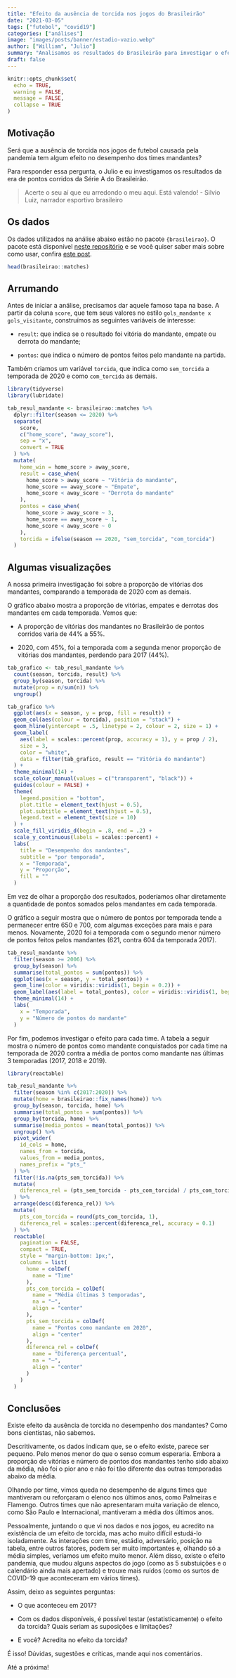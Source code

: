 ```yaml
---
title: "Efeito da ausência de torcida nos jogos do Brasileirão"
date: "2021-03-05"
tags: ["futebol", "covid19"]
categories: ["análises"]
image: "images/posts/banner/estadio-vazio.webp"
author: ["William", "Julio"]
summary: "Analisamos os resultados do Brasileirão para investigar o efeito da ausência de torcida na última edição do campeonato."
draft: false
---
```


```r
knitr::opts_chunk$set(
  echo = TRUE,
  warning = FALSE, 
  message = FALSE, 
  collapse = TRUE
)
```

## Motivação

Será que a ausência de torcida nos jogos de futebol causada pela pandemia tem algum efeito no desempenho dos times mandantes?

Para responder essa pergunta, o Julio e eu investigamos os resultados da era de pontos corridos da Série A do Brasileirão.

> Acerte o seu aí que eu arredondo o meu aqui. Está valendo! - Silvio Luiz, narrador esportivo brasileiro

## Os dados

Os dados utilizados na análise abaixo estão no pacote `{brasileirao}`. O pacote está disponível [neste repositório](https://github.com/williamorim/brasileirao) e se você quiser saber mais sobre como usar, confira [este post](https://blog.curso-r.com/posts/2021-03-02-brasileirao/).

```r
head(brasileirao::matches)
```

## Arrumando

Antes de iniciar a análise, precisamos dar aquele famoso tapa na base. A partir da coluna `score`, que tem seus valores no estilo `gols_mandante x gols_visitante`, construímos as seguintes variáveis de interesse: 

- `result`: que indica se o resultado foi vitória do mandante, empate ou derrota do mandante;

- `pontos`: que indica o número de pontos feitos pelo mandante na partida.

Também criamos um variável `torcida`, que indica como `sem_torcida` a temporada de 2020 e como `com_torcida` as demais.

```r
library(tidyverse)
library(lubridate)

tab_resul_mandante <- brasileirao::matches %>% 
  dplyr::filter(season <= 2020) %>% 
  separate(
    score, 
    c("home_score", "away_score"), 
    sep = "x", 
    convert = TRUE
  ) %>% 
  mutate(
    home_win = home_score > away_score,
    result = case_when(
      home_score > away_score ~ "Vitória do mandante",
      home_score == away_score ~ "Empate",
      home_score < away_score ~ "Derrota do mandante"
    ),
    pontos = case_when(
      home_score > away_score ~ 3,
      home_score == away_score ~ 1,
      home_score < away_score ~ 0
    ),
    torcida = ifelse(season == 2020, "sem_torcida", "com_torcida")
  ) 

```

## Algumas visualizações

A nossa primeira investigação foi sobre a proporção de vitórias dos mandantes, comparando a temporada de 2020 com as demais.

O gráfico abaixo mostra a proporção de vitórias, empates e derrotas dos mandantes em cada temporada. Vemos que:

- A proporção de vitórias dos mandantes no Brasileirão de pontos corridos varia de 44% a 55%.

- 2020, com 45%, foi a temporada com a segunda menor proporção de vitórias dos mandantes, perdendo para 2017 (44%).

```r
tab_grafico <- tab_resul_mandante %>% 
  count(season, torcida, result) %>% 
  group_by(season, torcida) %>% 
  mutate(prop = n/sum(n)) %>% 
  ungroup() 

tab_grafico %>% 
  ggplot(aes(x = season, y = prop, fill = result)) +
  geom_col(aes(colour = torcida), position = "stack") +
  geom_hline(yintercept = .5, linetype = 2, colour = 2, size = 1) +
  geom_label(
    aes(label = scales::percent(prop, accuracy = 1), y = prop / 2),
    size = 3,
    color = "white",
    data = filter(tab_grafico, result == "Vitória do mandante")
  ) +
  theme_minimal(14) +
  scale_colour_manual(values = c("transparent", "black")) +
  guides(colour = FALSE) +
  theme(
    legend.position = "bottom",
    plot.title = element_text(hjust = 0.5),
    plot.subtitle = element_text(hjust = 0.5),
    legend.text = element_text(size = 10)
  ) +
  scale_fill_viridis_d(begin = .8, end = .2) +
  scale_y_continuous(labels = scales::percent) +
  labs(
    title = "Desempenho dos mandantes",
    subtitle = "por temporada",
    x = "Temporada",
    y = "Proporção",
    fill = ""
  )
```

Em vez de olhar a proporção dos resultados, poderíamos olhar diretamente a quantidade de pontos somados pelos mandantes em cada temporada.

O gráfico a seguir mostra que o número de pontos por temporada tende a permanecer entre 650 e 700, com algumas exceções para mais e para menos. Novamente, 2020 foi a temporada com o segundo menor número de pontos feitos pelos mandantes (621, contra 604 da temporada 2017).

```r
tab_resul_mandante %>% 
  filter(season >= 2006) %>% 
  group_by(season) %>% 
  summarise(total_pontos = sum(pontos)) %>% 
  ggplot(aes(x = season, y = total_pontos)) +
  geom_line(color = viridis::viridis(1, begin = 0.2)) +
  geom_label(aes(label = total_pontos), color = viridis::viridis(1, begin = 0.2)) +
  theme_minimal(14) +
  labs(
    x = "Temporada",
    y = "Número de pontos do mandante"
  )
```

Por fim, podemos investigar o efeito para cada time. A tabela a seguir mostra o número de pontos como mandante conquistados por cada time na temporada de 2020 contra a média de pontos como mandante nas últimas 3 temporadas (2017, 2018 e 2019).

```r
library(reactable)

tab_resul_mandante %>% 
  filter(season %in% c(2017:2020)) %>% 
  mutate(home = brasileirao::fix_names(home)) %>% 
  group_by(season, torcida, home) %>% 
  summarise(total_pontos = sum(pontos)) %>% 
  group_by(torcida, home) %>% 
  summarise(media_pontos = mean(total_pontos)) %>% 
  ungroup() %>%
  pivot_wider(
    id_cols = home,
    names_from = torcida, 
    values_from = media_pontos,
    names_prefix = "pts_"
  ) %>%
  filter(!is.na(pts_sem_torcida)) %>% 
  mutate(
    diferenca_rel = (pts_sem_torcida - pts_com_torcida) / pts_com_torcida
  ) %>% 
  arrange(desc(diferenca_rel)) %>% 
  mutate(
    pts_com_torcida = round(pts_com_torcida, 1),
    diferenca_rel = scales::percent(diferenca_rel, accuracy = 0.1)
  ) %>% 
  reactable(
    pagination = FALSE,
    compact = TRUE,
    style = "margin-bottom: 1px;",
    columns = list(
      home = colDef(
        name = "Time"
      ),
      pts_com_torcida = colDef(
        name = "Média últimas 3 temporadas",
        na = "—",
        align = "center"
      ),
      pts_sem_torcida = colDef(
        name = "Pontos como mandante em 2020",
        align = "center"
      ),
      diferenca_rel = colDef(
        name = "Diferença percentual",
        na = "—",
        align = "center"
      )
    )
  )
```

## Conclusões

Existe efeito da ausência de torcida no desempenho dos mandantes? Como bons cientistas, não sabemos.

Descritivamente, os dados indicam que, se o efeito existe, parece ser pequeno. Pelo menos menor do que o senso comum esperaria. Embora a proporção de vitórias e número de pontos dos mandantes tenho sido abaixo da média, não foi o pior ano e não foi tão diferente das outras temporadas abaixo da média.

Olhando por time, vimos queda no desempenho de alguns times que mantiveram ou reforçaram o elenco nos últimos anos, como Palmeiras e Flamengo. Outros times que não apresentaram muita variação de elenco, como São Paulo e Internacional, mantiveram a média dos últimos anos.

Pessoalmente, juntando o que vi nos dados e nos jogos, eu acredito na existência de um efeito de torcida, mas acho muito difícil estudá-lo isoladamente. As interações com time, estádio, adversário, posição na tabela, entre outros fatores, podem ser muito importantes e, olhando só a média simples, veríamos um efeito muito menor. Além disso, existe o efeito pandemia, que mudou alguns aspectos do jogo (como as 5 substuições e o calendário ainda mais apertado) e trouxe mais ruídos (como os surtos de COVID-19 que aconteceram em vários times).

Assim, deixo as seguintes perguntas:

- O que aconteceu em 2017?

- Com os dados disponíveis, é possível testar (estatisticamente) o efeito da torcida? Quais seriam as suposições e limitações?

- E você? Acredita no efeito da torcida?

É isso! Dúvidas, sugestões e críticas, mande aqui nos comentários. 

Até a próxima!



